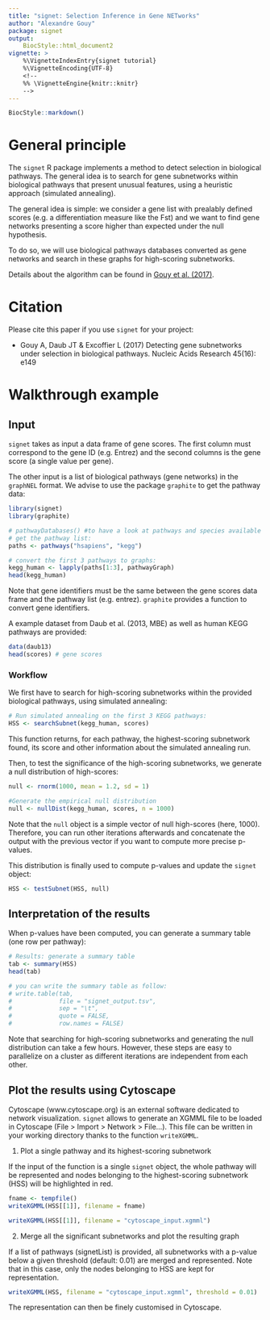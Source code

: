 ```yaml
---
title: "signet: Selection Inference in Gene NETworks"
author: "Alexandre Gouy"
package: signet
output:
    BiocStyle::html_document2
vignette: >
    %\VignetteIndexEntry{signet tutorial}
    %\VignetteEncoding{UTF-8}
    <!--
    %% \VignetteEngine{knitr::knitr}
    -->
---
```


```r
BiocStyle::markdown()
```

# General principle

The `signet` R package implements a method to detect selection in biological 
pathways. The general idea is to search for gene subnetworks within biological 
pathways that present unusual features, using a heuristic approach 
(simulated annealing).

The general idea is simple: we consider a gene list with prealably defined
scores (e.g. a differentiation measure like the Fst) and we want to find
gene networks presenting a score higher than expected under the null hypothesis.

To do so, we will use biological pathways databases converted as gene networks
and search in these graphs for high-scoring subnetworks.

Details about the algorithm can be found in
<a href="https://doi.org/10.1093/nar/gkx626">Gouy et al. (2017)</a>.

# Citation

Please cite this paper if you use `signet` for your project:

* Gouy A, Daub JT & Excoffier L (2017) Detecting gene subnetworks under 
selection in biological pathways. Nucleic Acids Research 45(16): e149

# Walkthrough example

## Input

`signet` takes as input a data frame of gene scores. The first column must
correspond to the gene ID (e.g. Entrez) and the second columns is the gene 
score (a single value per gene).

The other input is a list of biological pathways (gene networks) in the
`graphNEL` format. We advise to use the package `graphite` to get the
pathway data:

```r
library(signet)
library(graphite)

# pathwayDatabases() #to have a look at pathways and species available
# get the pathway list:
paths <- pathways("hsapiens", "kegg")

# convert the first 3 pathways to graphs:
kegg_human <- lapply(paths[1:3], pathwayGraph)
head(kegg_human)
```

Note that gene identifiers must be the same between the gene scores data frame
and the pathway list (e.g. entrez). `graphite` provides a function to convert
gene identifiers.

A example dataset from Daub et al. (2013, MBE) as well as human KEGG 
pathways are provided:

```r
data(daub13)
head(scores) # gene scores
```

### Workflow

We first have to search for high-scoring subnetworks within the
provided biological pathways, using simulated annealing:

```r
# Run simulated annealing on the first 3 KEGG pathways:
HSS <- searchSubnet(kegg_human, scores)
```

This function returns, for each pathway, the highest-scoring subnetwork found,
its score and other information about the simulated annealing run.

Then, to test the significance of the high-scoring subnetworks, we
generate a null distribution of high-scores:

```r
null <- rnorm(1000, mean = 1.2, sd = 1)
```
```r
#Generate the empirical null distribution
null <- nullDist(kegg_human, scores, n = 1000)
```

Note that the `null` object is a simple vector of null high-scores (here, 1000).
Therefore, you can run other iterations afterwards and concatenate the output
with the previous vector if you want to compute more precise p-values.

This distribution is finally used to compute p-values and update the
`signet` object:

```r
HSS <- testSubnet(HSS, null)
```

## Interpretation of the results

When p-values have been computed, you can generate a summary table
(one row per pathway):

```r
# Results: generate a summary table
tab <- summary(HSS)
head(tab)

# you can write the summary table as follow:
# write.table(tab,
#             file = "signet_output.tsv",
#             sep = "\t",
#             quote = FALSE,
#             row.names = FALSE)
```

Note that searching for high-scoring subnetworks and generating the null
distribution can take a few hours. However, these steps are easy
to parallelize on a cluster as different iterations are independent from each
other.

## Plot the results using Cytoscape

Cytoscape (www.cytoscape.org) is an external software dedicated to network 
visualization. `signet` allows to generate an XGMML file to be loaded in 
Cytoscape (File > Import > Network > File...). 
This file can be written in your working directory thanks to the 
function `writeXGMML`.

1. Plot a single pathway and its highest-scoring subnetwork

If the input of the function is a single `signet` object, the whole pathway will
be represented and nodes belonging to the highest-scoring subnetwork (HSS) 
will be highlighted in red.

```r
fname <- tempfile()
writeXGMML(HSS[[1]], filename = fname)
```
```r
writeXGMML(HSS[[1]], filename = "cytoscape_input.xgmml")
```

2. Merge all the significant subnetworks and plot the resulting graph

If a list of pathways (signetList) is provided, all subnetworks with a p-value 
below a given threshold (default: 0.01) are merged and represented. Note that 
in this case, only the nodes belonging to HSS are kept for representation.

```r
writeXGMML(HSS, filename = "cytoscape_input.xgmml", threshold = 0.01)
```

The representation can then be finely customised in Cytoscape.
